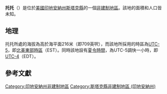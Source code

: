 {{noteTA
|G1=USState
|G2=地名
|G3=Unit
}}
{{Infobox settlement
|official_name            = 托托
|native_name = Toto
|settlement_type          = [[非建制地區|非建制地區]]
|image_skyline            = Depot in Toto, Indiana (1915).jpg
|imagesize                = 250px
|pushpin_map              = USA Indiana
|pushpin_label            = 托托
|pushpin_label_position   = top
|pushpin_map_caption      = 托托在印地安納州的位置
|subdivision_type         = [[世界政區索引|國家]]
|subdivision_type1        = [[美国州份|州份]]
|subdivision_type2        = [[印地安納州行政区划|縣]]
|subdivision_name         = [[美国|美国]]
|subdivision_name1        = [[印地安納州|印地安納州]]
|subdivision_name2        = [[斯塔克縣_(印地安納州)|斯塔克縣]]
|elevation_ft             = 709
|elevation_m              = 216
|area_total_km2           = 
|area_total_sq_mi         = 
|area_land_km2            = 
|area_land_sq_mi          = 
|area_water_km2           = 
|area_water_sq_mi         = 
|population_as_of         = 2010
|population_footnotes     = 
|population_total         = 
|population_metro         = 
|population_density_km2   = auto
|population_density_sq_mi = auto
|timezone                 = [[北美东部时区|北美东部时区]]
|utc_offset               = -5
|coordinates              = {{coord|41|15|33|N|86|41|54|W|display=inline,title}}
| coor_pinpoint           = 
| coordinates_footnotes   = 
|timezone_DST             = EDT
|utc_offset_DST           = -4
|postal_code_type         = [[美國郵區編號|郵區編號]]
|postal_code              = 46534
|area_code                = {{link-en|电话区号219|Area code 219|219}}
|blank_name = [[地名信息系统|GNIS ID]]
|blank_info = 444820<ref name="GNIS">{{cite gnis|444820|Toto}}</ref>
}}
'''托托'''（{{lang-en|Toto}}）是位於[[美國|美國]][[印地安納州|印地安納州]][[斯塔克縣_(印地安納州)|斯塔克縣]]的一個[[非建制地區|非建制地區]]。該地的面積和人口皆未知。

== 地理 ==
托托所處的海拔為高於海平面216米（即709英呎），而該地所採用的時區為[[UTC-5|UTC-5]]，即[[北美東部時區|北美東部時區]]（EST）。同時該地設有[[夏令時間|夏令時間]]，為UTC-5調快一小時，即[[UTC-4|UTC-4]]（EDT）。

== 參考文獻 ==
{{reflist}}

{{斯塔克縣 (印地安納州)}}

{{DEFAULTSORT:Toto}}
[[Category:印地安納州非建制地區|Category:印地安納州非建制地區]]
[[Category:斯塔克縣非建制地區_(印地安納州)|Category:斯塔克縣非建制地區 (印地安納州)]]

{{Indiana-geo-stub}}